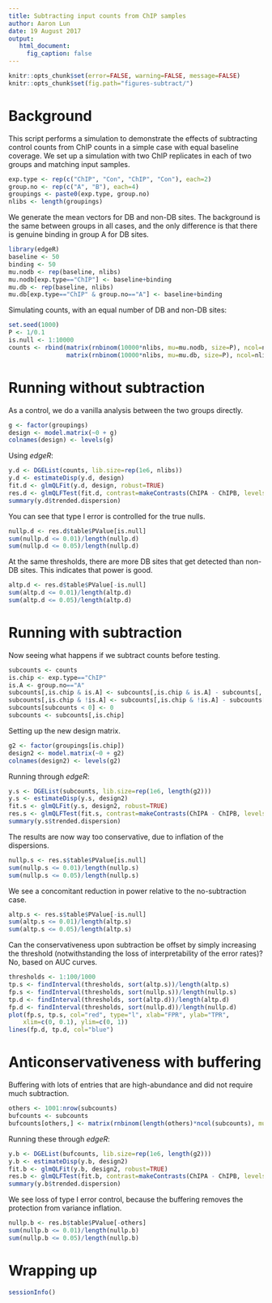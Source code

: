 ```yaml
---
title: Subtracting input counts from ChIP samples
author: Aaron Lun
date: 19 August 2017
output: 
   html_document:
     fig_caption: false
---
```


```r
knitr::opts_chunk$set(error=FALSE, warning=FALSE, message=FALSE)
knitr::opts_chunk$set(fig.path="figures-subtract/")
```

# Background

This script performs a simulation to demonstrate the effects of subtracting control counts from ChIP counts in a simple case with equal baseline coverage.
We set up a simulation with two ChIP replicates in each of two groups and matching input samples.

```r
exp.type <- rep(c("ChIP", "Con", "ChIP", "Con"), each=2)
group.no <- rep(c("A", "B"), each=4)
groupings <- paste0(exp.type, group.no)
nlibs <- length(groupings)
```

We generate the mean vectors for DB and non-DB sites.
The background is the same between groups in all cases, and the only difference is that there is genuine binding in group A for DB sites.

```r
library(edgeR)
baseline <- 50
binding <- 50
mu.nodb <- rep(baseline, nlibs)
mu.nodb[exp.type=="ChIP"] <- baseline+binding
mu.db <- rep(baseline, nlibs)
mu.db[exp.type=="ChIP" & group.no=="A"] <- baseline+binding
```

Simulating counts, with an equal number of DB and non-DB sites:

```r
set.seed(1000)
P <- 1/0.1
is.null <- 1:10000
counts <- rbind(matrix(rnbinom(10000*nlibs, mu=mu.nodb, size=P), ncol=nlibs, byrow=TRUE),
                matrix(rnbinom(10000*nlibs, mu=mu.db, size=P), ncol=nlibs, byrow=TRUE))
```

# Running without subtraction

As a control, we do a vanilla analysis between the two groups directly.

```r
g <- factor(groupings)
design <- model.matrix(~0 + g)
colnames(design) <- levels(g)
```

Using _edgeR_:

```r
y.d <- DGEList(counts, lib.size=rep(1e6, nlibs))
y.d <- estimateDisp(y.d, design)
fit.d <- glmQLFit(y.d, design, robust=TRUE)
res.d <- glmQLFTest(fit.d, contrast=makeContrasts(ChIPA - ChIPB, levels=design))
summary(y.d$trended.dispersion)
```

You can see that type I error is controlled for the true nulls.

```r
nullp.d <- res.d$table$PValue[is.null]
sum(nullp.d <= 0.01)/length(nullp.d) 
sum(nullp.d <= 0.05)/length(nullp.d)
```
    
At the same thresholds, there are more DB sites that get detected than non-DB sites.
This indicates that power is good.

```r
altp.d <- res.d$table$PValue[-is.null]
sum(altp.d <= 0.01)/length(altp.d)
sum(altp.d <= 0.05)/length(altp.d)
```

# Running with subtraction

Now seeing what happens if we subtract counts before testing.

```r
subcounts <- counts
is.chip <- exp.type=="ChIP"
is.A <- group.no=="A"
subcounts[,is.chip & is.A] <- subcounts[,is.chip & is.A] - subcounts[,!is.chip & is.A]
subcounts[,is.chip & !is.A] <- subcounts[,is.chip & !is.A] - subcounts[,!is.chip & !is.A]
subcounts[subcounts < 0] <- 0
subcounts <- subcounts[,is.chip]
```

Setting up the new design matrix.

```r
g2 <- factor(groupings[is.chip])
design2 <- model.matrix(~0 + g2)
colnames(design2) <- levels(g2)
```

Running through _edgeR_:

```r
y.s <- DGEList(subcounts, lib.size=rep(1e6, length(g2)))
y.s <- estimateDisp(y.s, design2)
fit.s <- glmQLFit(y.s, design2, robust=TRUE)
res.s <- glmQLFTest(fit.s, contrast=makeContrasts(ChIPA - ChIPB, levels=design2))
summary(y.s$trended.dispersion)
```

The results are now way too conservative, due to inflation of the dispersions.

```r
nullp.s <- res.s$table$PValue[is.null]
sum(nullp.s <= 0.01)/length(nullp.s) 
sum(nullp.s <= 0.05)/length(nullp.s)
```

We see a concomitant reduction in power relative to the no-subtraction case.

```r
altp.s <- res.s$table$PValue[-is.null]
sum(altp.s <= 0.01)/length(altp.s)
sum(altp.s <= 0.05)/length(altp.s)
```

Can the conservativeness upon subtraction be offset by simply increasing the threshold (notwithstanding the loss of interpretability of the error rates)?
No, based on AUC curves.

```r
thresholds <- 1:100/1000
tp.s <- findInterval(thresholds, sort(altp.s))/length(altp.s)
fp.s <- findInterval(thresholds, sort(nullp.s))/length(nullp.s)
tp.d <- findInterval(thresholds, sort(altp.d))/length(altp.d)
fp.d <- findInterval(thresholds, sort(nullp.d))/length(nullp.d)
plot(fp.s, tp.s, col="red", type="l", xlab="FPR", ylab="TPR", 
    xlim=c(0, 0.1), ylim=c(0, 1))
lines(fp.d, tp.d, col="blue")
```

# Anticonservativeness with buffering

Buffering with lots of entries that are high-abundance and did not require much subtraction.

```r
others <- 1001:nrow(subcounts)
bufcounts <- subcounts
bufcounts[others,] <- matrix(rnbinom(length(others)*ncol(subcounts), mu=binding, size=P), length(others))
```

Running these through _edgeR_:

```r
y.b <- DGEList(bufcounts, lib.size=rep(1e6, length(g2)))
y.b <- estimateDisp(y.b, design2)
fit.b <- glmQLFit(y.b, design2, robust=TRUE)
res.b <- glmQLFTest(fit.b, contrast=makeContrasts(ChIPA - ChIPB, levels=design2))
summary(y.b$trended.dispersion)
```

We see loss of type I error control, because the buffering removes the protection from variance inflation.

```r
nullp.b <- res.b$table$PValue[-others]
sum(nullp.b <= 0.01)/length(nullp.b) 
sum(nullp.b <= 0.05)/length(nullp.b)
```

# Wrapping up

```r
sessionInfo()
```

